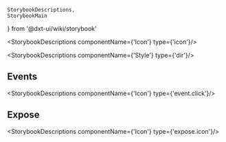     StorybookDescriptions,
    StorybookMain
} from '@dxt-ui/wiki/storybook'


[//]: # (:documentation-import [!] System label / Системная метка)
[//]: # (:documentation-import [!] System label / Системная метка)

<Meta of={Icon}/>
<StorybookMain
    name={IconWikiStorybook.getName()}
    description={IconWikiStorybook.getDescription()}
    story={Icon.Icon}
/>

[//]: # (:documentation-body [!] System label / Системная метка)

<StorybookDescriptions componentName={'Icon'} type={'icon'}/>
<Canvas of={Icon.IconState}/>

<StorybookDescriptions componentName={'Style'} type={'dir'}/>
<Canvas of={Icon.IconDirection}/>
    
[//]: # (:documentation-body [!] System label / Системная метка)

[//]: # (:documentation-events [!] System label / Системная метка)
## Events

<StorybookDescriptions componentName={'Icon'} type={'event.click'}/>
    
[//]: # (:documentation-events [!] System label / Системная метка)

[//]: # (:documentation-expose [!] System label / Системная метка)
## Expose

<StorybookDescriptions componentName={'Icon'} type={'expose.icon'}/>
    
[//]: # (:documentation-expose [!] System label / Системная метка)

[//]: # (:documentation-slots [!] System label / Системная метка)
[//]: # (:documentation-slots [!] System label / Системная метка)
